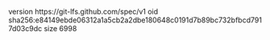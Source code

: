 version https://git-lfs.github.com/spec/v1
oid sha256:e84149ebde06312a1a5cb2a2dbe180648c0191d7b89bc732bfbcd7917d03c9dc
size 6998
